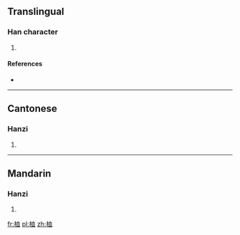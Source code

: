 ==Translingual==

===Han character===
{{Han char|rn=75|rad=木|as=06|sn=10|four=|canj=DHBT|ids=⿰木血}}

# {{defn|Han|sort=木06}}

====References====
* {{Han ref|kx=0526.100|dkj=14779|hdz=21201.070|uh=6856|ud=26710}}

----

==Cantonese==

===Hanzi===
{{yue-hanzi|jyut=[[hyut3]]|y=hyut3}}

# {{defn|lang=yue|sort=木06}}

----

==Mandarin==

===Hanzi===
{{cmn-hanzi|pin=[[duǒ]] ([[duo3]]), [[xuè]] ([[xue4]])|wg=to<sup>3</sup>, hsüeh<sup>4</sup>}}

# {{defn|lang=cmn|sort=木06}}

[[fr:桖]]
[[pl:桖]]
[[zh:桖]]